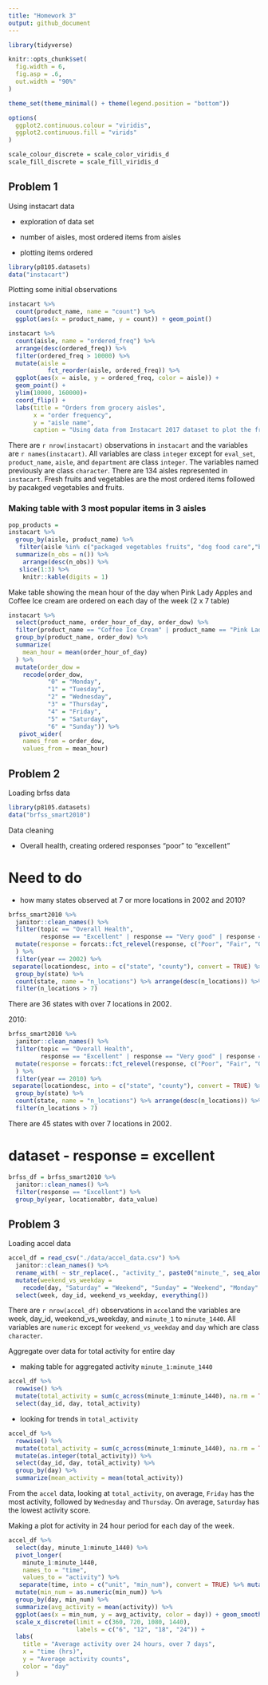 ```yaml
---
title: "Homework 3"
output: github_document
---
```


```r
library(tidyverse)

knitr::opts_chunk$set(
  fig.width = 6,
  fig.asp = .6,
  out.width = "90%"
)

theme_set(theme_minimal() + theme(legend.position = "bottom"))

options(
  ggplot2.continuous.colour = "viridis",
  ggplot2.continuous.fill = "virids"
)

scale_colour_discrete = scale_color_viridis_d
scale_fill_discrete = scale_fill_viridis_d
```

## Problem 1 

Using instacart data 

* exploration of data set

* number of aisles, most ordered items from aisles 

* plotting items ordered 



```r
library(p8105.datasets)
data("instacart") 

```

Plotting some initial observations


```r
instacart %>% 
  count(product_name, name = "count") %>% 
  ggplot(aes(x = product_name, y = count)) + geom_point()
```


```r
instacart %>% 
  count(aisle, name = "ordered_freq") %>% 
  arrange(desc(ordered_freq)) %>% 
  filter(ordered_freq > 10000) %>% 
  mutate(aisle =
           fct_reorder(aisle, ordered_freq)) %>% 
  ggplot(aes(x = aisle, y = ordered_freq, color = aisle)) +
  geom_point() +
  ylim(10000, 160000)+
  coord_flip() +
  labs(title = "Orders from grocery aisles", 
       x = "order frequency", 
       y = "aisle name", 
       caption = "Using data from Instacart 2017 dataset to plot the frequency of orders from each aisle")
```


There are `r nrow(instacart)` observations in `instacart` and the variables are `r names(instacart)`. All variables are class `integer` except for `eval_set`, `product_name`, `aisle`, and `department` are class `integer`. The variables named previously are class `character`.
There are 134 aisles represented in `instacart`. Fresh fruits and vegetables are the most ordered items followed by pacakged vegetables and fruits. 

### Making table with 3 most popular items in 3 aisles 

```r
pop_products = 
instacart %>% 
  group_by(aisle, product_name) %>% 
   filter(aisle %in% c("packaged vegetables fruits", "dog food care","baking ingredients")) %>%
  summarize(n_obs = n()) %>% 
    arrange(desc(n_obs)) %>% 
   slice(1:3) %>% 
    knitr::kable(digits = 1)
```

Make table showing the mean hour of the day when Pink Lady Apples and Coffee Ice cream are ordered on each day of the week (2 x 7 table)

```r
instacart %>% 
  select(product_name, order_hour_of_day, order_dow) %>% 
  filter(product_name == "Coffee Ice Cream" | product_name == "Pink Lady Apples") %>% 
  group_by(product_name, order_dow) %>% 
  summarize(
    mean_hour = mean(order_hour_of_day)
  ) %>% 
  mutate(order_dow = 
    recode(order_dow, 
           "0" = "Monday",
           "1" = "Tuesday",
           "2" = "Wednesday",
           "3" = "Thursday",
           "4" = "Friday",
           "5" = "Saturday",
           "6" = "Sunday")) %>% 
   pivot_wider(
    names_from = order_dow, 
    values_from = mean_hour)
```


## Problem 2

Loading brfss data 

```r
library(p8105.datasets)
data("brfss_smart2010") 
```

Data cleaning

* Overall health, creating ordered responses "poor" to "excellent"

# Need to do

* how many states observed at 7 or more locations in 2002 and 2010?

```r
brfss_smart2010 %>% 
  janitor::clean_names() %>% 
  filter(topic == "Overall Health",
         response == "Excellent" | response == "Very good" | response == "Good" | response == "Fair" | response == "Poor") %>% 
  mutate(response = forcats::fct_relevel(response, c("Poor", "Fair", "Good", "Very good", "Excellent"))
  ) %>%
  filter(year == 2002) %>% 
 separate(locationdesc, into = c("state", "county"), convert = TRUE) %>% 
  group_by(state) %>% 
  count(state, name = "n_locations") %>% arrange(desc(n_locations)) %>% 
  filter(n_locations > 7)
```
There are 36 states with over 7 locations in 2002. 


2010: 
```r
brfss_smart2010 %>% 
  janitor::clean_names() %>% 
  filter(topic == "Overall Health",
         response == "Excellent" | response == "Very good" | response == "Good" | response == "Fair" | response == "Poor") %>% 
  mutate(response = forcats::fct_relevel(response, c("Poor", "Fair", "Good", "Very good", "Excellent"))
  ) %>%
  filter(year == 2010) %>% 
 separate(locationdesc, into = c("state", "county"), convert = TRUE) %>% 
  group_by(state) %>% 
  count(state, name = "n_locations") %>% arrange(desc(n_locations)) %>% 
  filter(n_locations > 7)
```
 There are 45 states with over 7 locations in 2002.


# dataset - response = excellent
```r
brfss_df = brfss_smart2010 %>% 
  janitor::clean_names() %>% 
  filter(response == "Excellent") %>% 
  group_by(year, locationabbr, data_value)
```


## Problem 3

           
Loading accel data

```r
accel_df = read_csv("./data/accel_data.csv") %>% 
  janitor::clean_names() %>% 
  rename_with( ~ str_replace(., "activity_", paste0("minute_", seq_along(along.with = NULL)))) %>% 
  mutate(weekend_vs_weekday =
    recode(day, "Saturday" = "Weekend", "Sunday" = "Weekend", "Monday" = "Weekday", "Tuesday" = "Weekday", "Wednesday" = "Weekday", "Thursday" = "Weekday", "Friday" = "Weekday")) %>% 
  select(week, day_id, weekend_vs_weekday, everything()) 
```

There are `r nrow(accel_df)` observations in `accel`and the variables are week, day_id, weekend_vs_weekday, and `minute_1` to `minute_1440`. All variables are `numeric` except for `weekend_vs_weekday` and `day` which are class `character`. 

Aggregate over data for total activity for entire day

* making table for aggregated activity `minute_1:minute_1440`

```r
accel_df %>% 
  rowwise() %>% 
  mutate(total_activity = sum(c_across(minute_1:minute_1440), na.rm = TRUE)) %>%
  select(day_id, day, total_activity)
```

* looking for trends in `total_activity`

```r
accel_df %>% 
  rowwise() %>% 
  mutate(total_activity = sum(c_across(minute_1:minute_1440), na.rm = TRUE)) %>% 
  mutate(as.integer(total_activity)) %>% 
  select(day_id, day, total_activity) %>% 
  group_by(day) %>% 
  summarize(mean_activity = mean(total_activity))
```


From the `accel` data, looking at `total_activity`, on average, `Friday` has the most activity, followed by `Wednesday` and `Thursday`. On average, `Saturday` has the lowest activity score. 

Making a plot for activity in 24 hour period for each day of the week.

```r
accel_df %>% 
  select(day, minute_1:minute_1440) %>% 
  pivot_longer(
    minute_1:minute_1440,
    names_to = "time",
    values_to = "activity") %>% 
   separate(time, into = c("unit", "min_num"), convert = TRUE) %>% mutate(min_num = min_num) %>% 
  mutate(min_num = as.numeric(min_num)) %>% 
  group_by(day, min_num) %>% 
  summarize(avg_activity = mean(activity)) %>% 
  ggplot(aes(x = min_num, y = avg_activity, color = day)) + geom_smooth(se = FALSE) +
  scale_x_discrete(limit = c(360, 720, 1080, 1440),
                   labels = c("6", "12", "18", "24")) +
  labs(
    title = "Average activity over 24 hours, over 7 days",
    x = "time (hrs)",
    y = "Average activity counts",
    color = "day"
  )
```




